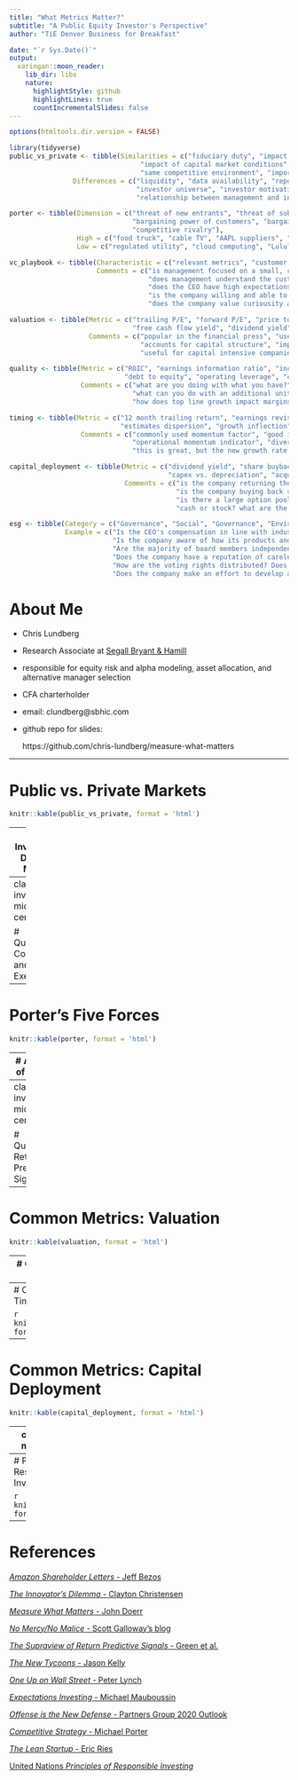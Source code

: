 ```yaml
---
title: "What Metrics Matter?"
subtitle: "A Public Equity Investor's Perspective"
author: "TiE Denver Business for Breakfast"

date: "`r Sys.Date()`"
output:
  xaringan::moon_reader:
    lib_dir: libs
    nature:
      highlightStyle: github
      highlightLines: true
      countIncrementalSlides: false
---
```


```r
options(htmltools.dir.version = FALSE)

library(tidyverse)
public_vs_private <- tibble(Similarities = c("fiduciary duty", "impact of macroeconomic conditions", 
                                 "impact of capital market conditions", "impact of investor risk appetite",
                                 "same competitive environment", "importance of expectations"), 
                Differences = c("liquidity", "data availability", "reporting requirements", 
                                "investor universe", "investor motivations and constraints",
                                "relationship between management and investors"))

porter <- tibble(Dimension = c("threat of new entrants", "threat of substitutes",
                               "bargaining power of customers", "bargaining power of suppliers",
                               "competitive rivalry"),
                 High = c("food truck", "cable TV", "AAPL suppliers", "oilfield well integrity services", "ride sharing"),
                 Low = c("regulated utility", "cloud computing", "Lululemon", "Amazon", "oncology drug development"))

vc_playbook <- tibble(Characteristic = c("relevant metrics", "customer focus", "vision", "agility", "attitude"),
                      Comments = c("is management focused on a small, concrete list of objectives?",
                                   "does management understand the customer deeply?",
                                   "does the CEO have high expectations and a compelling vision?",
                                   "is the company willing and able to change direction quickly if necessary?",
                                   "does the company value curiousity and experimentation?"))

valuation <- tibble(Metric = c("trailing P/E", "forward P/E", "price to sales", "EV/EBITDA", 
                               "free cash flow yield", "dividend yield"),
                    Comments = c("popular in the financial press", "useful for assessing duration expectations", "useful for high growth companies",
                                 "accounts for capital structure", "important long term, but places emphasis on past performance",
                                 "useful for capital intensive companies with low growth expectations"))

quality <- tibble(Metric = c("ROIC", "earnings information ratio", "incremental ROIC",
                             "debt to equity", "operating leverage", "cash conversion cycle"),
                  Comments = c("what are you doing with what you have?", "how consistent are your profits?",
                               "what can you do with an additional unit of investment?", "is debt service an issue or is WACC too high?",
                               "how does top line growth impact margins?", "do you have leverage over your suppliers and customers?"))

timing <- tibble(Metric = c("12 month trailing return", "earnings revisions", "margin expansion",
                            "estimates dispersion", "growth inflection", "relative valuation"),
                  Comments = c("commonly used momentum factor", "good indicator of changing expectations",
                               "operational momentum indicator", "divergent expections can offer opportunities",
                               "this is great, but the new growth rate must persist", "does the asset look cheap vs. history on a relative basis?"))

capital_deployment <- tibble(Metric = c("dividend yield", "share buybacks", "management compensation",
                                        "capex vs. depreciation", "acquisition terms", "reinvestment rate"),
                             Comments = c("is the company returning the capital it can't invest above it's WACC?",
                                          "is the company buying back shares? if so, is the valuation low or high?",
                                          "is there a large option pool for management?", "is the company reinvesting adequately to sustain current revenues?",
                                          "cash or stock? what are the synergy expectations?", "what proportion of the company's profits are being reinvested?"))

esg <- tibble(Category = c("Governance", "Social", "Governance", "Environmental", "Governance", "Social"),
              Example = c("Is the CEO's compensation in line with industry peers?",
                          "Is the company aware of how its products and operations affect the communities in which it operates?",
                          "Are the majority of board members independent?",
                          "Does the company have a reputation of careless or short sighted operating practices?",
                          "How are the voting rights distributed? Does the CEO have voting control?",
                          "Does the company make an effort to develop a diverse workforce?"))
```


# About Me

- Chris Lundberg

- Research Associate at [Segall Bryant & Hamill](https://www.sbhic.com)

- responsible for equity risk and alpha modeling, asset allocation, and alternative manager selection 

- CFA charterholder

- email: clundberg@sbhic.com

- github repo for slides: 
  
    https://github.com/chris-lundberg/measure-what-matters

---

# Public vs. Private Markets

```r
knitr::kable(public_vs_private, format = 'html')
```

---
# Investment Decision Making

## Three Paradigms

* Qualitative

* Quantitative

* ESG
---
class: inverse, middle, center

# Qualitative: Competition and Execution
---
# Porter's Five Forces

```r
knitr::kable(porter, format = 'html')
```
---
# A Culture of Success

```r
knitr::kable(vc_playbook, format = 'html')
```

.footnote[\*borrowed heavily from *The Lean Startup* and *Measure What Matters*]
---
class: inverse, middle, center

# Quantitative: Return Predictive Signals
---
# Common Metrics: Valuation

```r
knitr::kable(valuation, format = 'html')
```
---
# Common Metrics: Quality

```r
knitr::kable(quality, format = 'html')
```
---
# Common Metrics: Timing

```r
knitr::kable(timing, format = 'html')
```
---
# Common Metrics: Capital Deployment

```r
knitr::kable(capital_deployment, format = 'html')
```
---
class: inverse, middle, center

# ESG: Environmental, Social, Governance
---
# Principles of Responsible Investing

```r
knitr::kable(esg, format = 'html')
```
---

# References

[*Amazon Shareholder Letters* - Jeff Bezos](https://ir.aboutamazon.com/annual-reports)

[*The Innovator's Dilemma* - Clayton Christensen](https://www.amazon.com/Innovators-Dilemma-Technologies-Management-Innovation/dp/1633691780/ref=sr_1_1?crid=2OC8OAB127CEK&keywords=the+innovator%27s+dilemma&qid=1581053880&sprefix=the+innovat%2Caps%2C199&sr=8-1)

[*Measure What Matters* - John Doerr](https://www.amazon.com/Measure-What-Matters-Google-Foundation/dp/0525536221/ref=sr_1_1?crid=BGL8P7LSPF3D&keywords=measure+what+matters+by+john+doerr&qid=1581052332&sprefix=measure+what+ma%2Caps%2C186&sr=8-1)

[*No Mercy/No Malice* - Scott Galloway's blog](https://www.profgalloway.com/)

[*The Supraview of Return Predictive Signals* - Green et al.](https://papers.ssrn.com/sol3/papers.cfm?abstract_id=2062464)

[*The New Tycoons* - Jason Kelly](https://www.amazon.com/New-Tycoons-Trillion-Industry-Everything/dp/1118205464/ref=tmm_hrd_swatch_0?_encoding=UTF8&qid=1581055394&sr=8-1)

[*One Up on Wall Street* - Peter Lynch](https://www.amazon.com/One-Up-Wall-Street-Already/dp/0743200403/ref=sr_1_1?crid=3DRGKOSJZBYBD&keywords=one+up+on+wall+street+peter+lynch&qid=1581055441&sprefix=one+up+on%2Caps%2C533&sr=8-1)

[*Expectations Investing* - Michael Mauboussin](https://www.amazon.com/Expectations-Investing-Reading-Prices-Returns/dp/159139127X/ref=sr_1_1?crid=29OCUUWCS0EQT&keywords=expectations+investing&qid=1581052396&sprefix=expectations+inv%2Caps%2C195&sr=8-1)

[*Offense is the New Defense* - Partners Group 2020 Outlook](https://www.partnersgroup.com/en/news-views/corporate-news/current/detail/article/partners-group-publishes-private-markets-outlook-for-2020-offense-is-the-new-defense/)

[*Competitive Strategy* - Michael Porter](https://www.amazon.com/Competitive-Strategy-Techniques-Industries-Competitors/dp/0684841487/ref=sr_1_2?crid=FLLJR72XGUWY&keywords=porter%27s+five+forces&qid=1581052133&sprefix=porter%27s+five%2Caps%2C183&sr=8-2)

[*The Lean Startup* - Eric Ries](https://www.amazon.com/Lean-Startup-Entrepreneurs-Continuous-Innovation/dp/0307887898/ref=sr_1_1?keywords=lean+startup&qid=1581053834&sr=8-1)

[United Nations *Principles of Responsible Investing*](https://www.unpri.org/)
